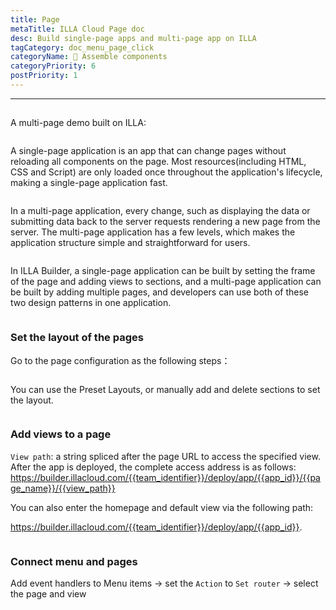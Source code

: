 ```yaml
---
title: Page
metaTitle: ILLA Cloud Page doc
desc: Build single-page apps and multi-page app on ILLA
tagCategory: doc_menu_page_click
categoryName: 🧬 Assemble components
categoryPriority: 6
postPriority: 1
---
```


* * *

## <h2 hidden>Page</h2>

A multi-page demo built on ILLA: 

<img src='https://cdn.illacloud.com/official-website/img/docs/assemble/page1.gif' alt="" />

A single-page application is an app that can change pages without reloading all components on the page. Most resources(including HTML, CSS and Script) are only loaded once throughout the application's lifecycle, making a single-page application fast.

<img src='https://cdn.illacloud.com/official-website/img/docs/assemble/page2.png' alt="" />

In a multi-page application, every change, such as displaying the data or submitting data back to the server requests rendering a new page from the server. The multi-page application has a few levels, which makes the application structure simple and straightforward for users.

<img src='https://cdn.illacloud.com/official-website/img/docs/assemble/page3.png' alt="" />

In ILLA Builder, a single-page application can be built by setting the frame of the page and adding views to sections, and a multi-page application can be built by adding multiple pages, and developers can use both of these two design patterns in one application.

<img src='https://cdn.illacloud.com/official-website/img/docs/assemble/page4.png' alt="" />

### Set the layout of the pages

Go to the page configuration as the following steps：

<img src='https://cdn.illacloud.com/official-website/img/docs/assemble/page5.png' alt="" />

You can use the Preset Layouts, or manually add and delete sections to set the layout. 

<img src='https://cdn.illacloud.com/official-website/img/docs/assemble/page6.gif' alt="" />

### Add views to a page

`View path`: a string spliced after the page URL to access the specified view. After the app is deployed, the complete access address is as follows: https://builder.illacloud.com/{{team_identifier}}/deploy/app/{{app_id}}/{{page_name}}/{{view_path}}

You can also enter the homepage and default view via the following path:

https://builder.illacloud.com/{{team_identifier}}/deploy/app/{{app_id}}. 

<img src='https://cdn.illacloud.com/official-website/img/docs/assemble/page7.png' alt="" />

### Connect menu and pages

Add event handlers to Menu items → set the `Action` to `Set router` → select the page and view

<img src='https://cdn.illacloud.com/official-website/img/docs/assemble/page8.gif' alt="" />
